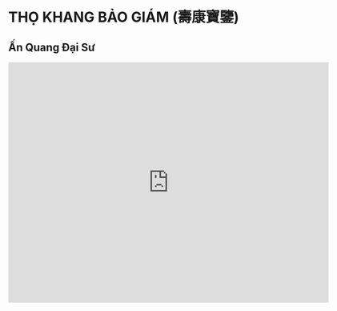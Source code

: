 # THỌ KHANG BẢO GIÁM (壽康寶鑒)
## Ấn Quang Đại Sư
<iframe
    width="640"
    height="480"
    src="https://www.youtube.com/embed/UUhS_5ItfZA"
    frameborder="0"
    allow="autoplay; encrypted-media"
    allowfullscreen
>
</iframe>
